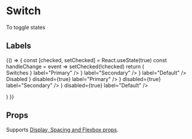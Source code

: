 
<Meta title="components|Switch" component={Switch} />

# Switch

To toggle states

<Preview>
  <Story name="default">
    <Switch
      defaultChecked
      value="checkedF"
      color="default"
      inputProps={{ 'aria-label': 'checkbox with default color' }}
    />
  </Story>
  <Story name="primary">
    <Switch
      onChange={action('checkedB')}
      value="checkedB"
      color="primary"
      inputProps={{ 'aria-label': 'primary checkbox' }}
    />
  </Story>
  <Story name="secondary">
    <Switch
      onChange={action('checkedA')}
      value="checkedA"
      inputProps={{ 'aria-label': 'secondary checkbox' }}
    />
  </Story>
  <Story name="controlled">
    <Switch value="true" />
  </Story>
  <Story name="disabled">
    <Switch
      disabled={true}
      value="checkedD"
      inputProps={{ 'aria-label': 'disabled checkbox' }}
    />
  </Story>
  <Story name="checked">
    <Switch disabled={true} checked={true} />
  </Story>
</Preview>

## Labels

<Preview>
  <Story name="labels">
    {() => {
      const [checked, setChecked] = React.useState(true)
      const handleChange = event => setChecked(!checked)
      return (
        <Form>
          <FormLabel component="legend">Switches</FormLabel>
          <FormGroup row>
            <FormControlLabel
              control={
                <Switch
                  checked={checked}
                  onChange={handleChange}
                  color="primary"
                />
              }
              label="Primary"
            />
            <FormControlLabel
              control={
                <Switch
                  checked={checked}
                  onChange={handleChange}
                  color="secondary"
                />
              }
              label="Secondary"
            />
            <FormControlLabel
              control={
                <Switch
                  checked={checked}
                  onChange={handleChange}
                  color="default"
                />
              }
              label="Default"
            />
          </FormGroup>
          <FormLabel component="legend">Disabled</FormLabel>
          <FormGroup row>
            <FormControlLabel
              control={
                <Switch
                  checked={checked}
                  onChange={handleChange}
                  color="primary"
                />
              }
              disabled={true}
              label="Primary"
            />
            <FormControlLabel
              control={
                <Switch
                  checked={checked}
                  onChange={handleChange}
                  color="secondary"
                />
              }
              disabled={true}
              label="Secondary"
            />
            <FormControlLabel
              control={
                <Switch
                  checked={checked}
                  onChange={handleChange}
                  color="default"
                />
              }
              disabled={true}
              label="Default"
            />
          </FormGroup>
        </Form>
      )
    }}
  </Story>
</Preview>

## Props

Supports [Display, Spacing and Flexbox props](/components/?path=/docs/design-system-positioning--page).

<Props of={SwitchDocs} />
